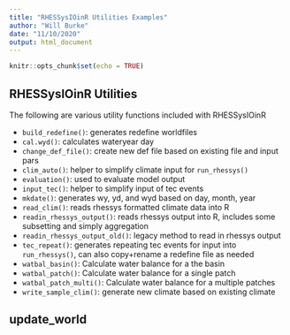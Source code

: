 ```yaml
---
title: "RHESSysIOinR Utilities Examples"
author: "Will Burke"
date: "11/10/2020"
output: html_document
---
```


```r
knitr::opts_chunk$set(echo = TRUE)
```

## RHESSysIOinR Utilities

The following are various utility functions included with RHESSysIOinR

* `build_redefine()`: generates redefine worldfiles
* `cal.wyd()`: calculates wateryear day
* `change_def_file()`: create new def file based on existing file and input pars
* `clim_auto()`: helper to simplify climate input for `run_rhessys()`
* `evaluation()`: used to evaluate model output
* `input_tec()`: helper to simplify input of tec events
* `mkdate()`: generates wy, yd, and wyd based on day, month, year
* `read_clim()`: reads rhessys formatted climate data into R
* `readin_rhessys_output()`: reads rhessys output into R, includes some subsetting and simply aggregation
* `readin_rhessys_output_old()`: legacy method to read in rhessys output
* `tec_repeat()`: generates repeating tec events for input into `run_rhessys()`, can also copy+rename a redefine file as needed
* `watbal_basin()`: Calculate water balance for a the basin
* `watbal_patch()`: Calculate water balance for a single patch
* `watbal_patch_multi()`: Calculate water balance for a multiple patches
* `write_sample_clim()`: generate new climate based on existing climate

## update_world

```r

```
